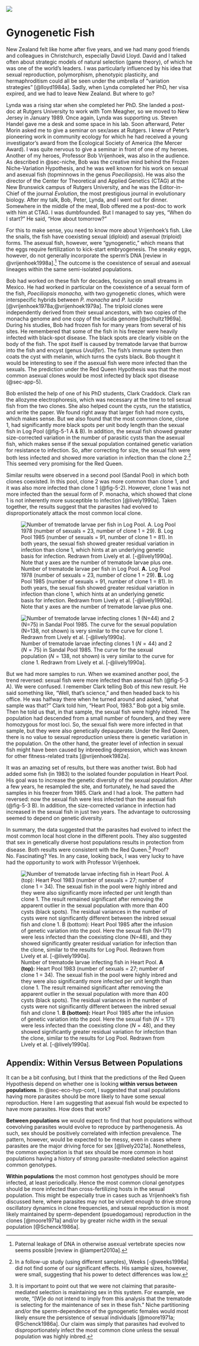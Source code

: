 ![](images/fig5-1.jpeg){fig-align="center" fig-alt="Illustration of two fish, one healthy and one with black-spot disease"}

# Gynogenetic Fish {#sec-gyno}

New Zealand felt like home after five years, and we had many good friends and colleagues in Christchurch, especially David Lloyd. David and I talked often about strategic models of natural selection (game theory), of which he was one of the world's leaders. I was particularly influenced by his idea that sexual reproduction, polymorphism, phenotypic plasticity, and hermaphroditism could all be seen under the umbrella of "variation strategies" [@lloyd1984a]. Sadly, when Lynda completed her PhD, her visa expired, and we had to leave New Zealand. But where to go? 

Lynda was a rising star when she completed her PhD. She landed a post-doc at Rutgers University to work with Tom Meagher, so we moved to New Jersey in January 1989. Once again, Lynda was supporting us. Steven Handel gave me a desk and some space in his lab. Soon afterward, Peter Morin asked me to give a seminar on sex/asex at Rutgers. I knew of Peter's pioneering work in community ecology for which he had received a young investigator's award from the Ecological Society of America (the Mercer Award). I was quite nervous to give a seminar in front of one of my heroes. Another of my heroes, Professor Bob Vrijenhoek, was also in the audience. As described in @sec-niche, Bob was the creative mind behind the Frozen Niche-Variation Hypothesis, and he was well known for his work on sexual and asexual fish (topminnows in the genus *Poeciliopsis*). He was also the director of the Center for Theoretical and Applied Genetics (CTAG) at the New Brunswick campus of Rutgers University, and he was the Editor-in-Chief of the journal *Evolution*, the most prestigious journal in evolutionary biology. After my talk, Bob, Peter, Lynda, and I went out for dinner. Somewhere in the middle of the meal, Bob offered me a post-doc to work with him at CTAG. I was dumbfounded. But I managed to say yes, "When do I start?" He said, "How about tomorrow?" 

For this to make sense, you need to know more about Vrijenhoek's fish. Like the snails, the fish have coexisting sexual (diploid) and asexual (triploid) forms. The asexual fish, however, were "gynogenetic," which means that the eggs require fertilization to kick-start embryogenesis. The sneaky eggs, however, do not generally incorporate the sperm's DNA [review in @vrijenhoek1998a].^[Paternal leakage of DNA in otherwise asexual vertebrate species now seems possible [review in @lampert2010a].] The outcome is the coexistence of sexual and asexual lineages within the same semi-isolated populations. 

Bob had worked on these fish for decades, focusing on small streams in Mexico. He had worked in particular on the coexistence of a sexual form of the fish, *Poeciliopsis monacha*, with two gynogenetic clones, which were interspecific hybrids between *P. monacha* and *P. lucida* [@vrijenhoek1978a;@vrijenhoek1979a]. The triploid clones were independently derived from their sexual ancestors, with two copies of the monacha genome and one copy of the lucida genome [@schultz1969a]. During his studies, Bob had frozen fish for many years from several of his sites. He remembered that some of the fish in his freezer were heavily infected with black-spot disease. The black spots are clearly visible on the body of the fish. The spot itself is caused by trematode larvae that burrow into the fish and encyst (genus *Uvulifer*). The fish's immune system then coats the cyst with melanin, which turns the cysts black. Bob thought it would be interesting to see if the asexual fish were more infected than the sexuals. The prediction under the Red Queen Hypothesis was that the most common asexual clones would be most infected by black spot disease (@sec-app-5).

Bob enlisted the help of one of his PhD students, Clark Craddock. Clark ran the allozyme electrophoresis, which was necessary at the time to tell sexual fish from the two clones. She also helped count the cysts, run the statistics, and write the paper. We found right away that larger fish had more cysts, which makes sense. But we also found that the most common clone, clone 1, had significantly more black spots per unit body length than the sexual fish in Log Pool (@fig-5-1 A & B). In addition, the sexual fish showed greater size-corrected variation in the number of parasitic cysts than the asexual fish, which makes sense if the sexual population contained genetic variation for resistance to infection. So, after correcting for size, the sexual fish were both less infected and showed more variation in infection than the clone 2.^[In a follow-up study (using different samples), Weeks [-@weeks1996a] did not find some of our significant effects. His sample sizes, however, were small, suggesting that his power to detect differences was low.] This seemed very promising for the Red Queen. 

Similar results were observed in a second pool (Sandal Pool) in which both clones coexisted. In this pool, clone 2 was more common than clone 1, and it was also more infected than clone 1 (@fig-5-2). However, clone 1 was not more infected than the sexual form of P. monacha, which showed that clone 1 is not inherently more susceptible to infection [@lively1990a]. Taken together, the results suggest that the parasites had evolved to disproportionately attack the most common local clone. 

![Number of trematode larvae per fish in Log Pool. **A.** Log Pool 1978 (number of sexuals = 23, number of clone 1 = 29). **B.** Log Pool 1985 (number of sexuals = 91, number of clone 1 = 81). In both years, the sexual fish showed greater residual variation in infection than clone 1, which hints at an underlying genetic basis for infection. Redrawn from Lively et al. [-@lively1990a]. Note that y axes are the number of trematode larvae plus one.](images/fig5-2.png){#fig-5-1 fig-alt="" fig-scap="Number of trematode larvae per fish in Log Pool"}

![Number of trematode larvae infecting clones 1 ($N=44$) and 2 ($N=75$) in Sandal Pool 1985. The curve for the sexual population ($N=138$, not shown) is very similar to the curve for clone 1. Redrawn from Lively et al. [-@lively1990a].](images/fig5-3.png){#fig-5-2 fig-alt="" fig-scap="Number of trematode larvae infecting clones 1 and 2 in Sandal Pool 1985"}

But we had more samples to run. When we examined another pool, the trend reversed: sexual fish were more infected than asexual fish (@fig-5-3 A). We were confused. I remember Clark telling Bob of this new result. He said something like, "Well, that's science," and then headed back to his office. He was halfway there when he turned around and asked, "what sample was that?" Clark told him, "Heart Pool, 1983." Bob got a big smile. Then he told us that, in that sample, the sexual fish were highly inbred. The population had descended from a small number of founders, and they were homozygous for most loci. So, the sexual fish were more infected in that sample, but they were also genetically depauperate. Under the Red Queen, there is no value to sexual reproduction unless there is genetic variation in the population. On the other hand, the greater level of infection in sexual fish might have been caused by inbreeding depression, which was known for other fitness-related traits [@vrijenhoek1982a]. 

It was an amazing set of results, but there was another twist. Bob had added some fish (in 1983) to the isolated founder population in Heart Pool. His goal was to increase the genetic diversity of the sexual population. After a few years, he resampled the site, and fortunately, he had saved the samples in his freezer from 1985. Clark and I had a look. The pattern had reversed: now the sexual fish were less infected than the asexual fish (@fig-5-3 B). In addition, the size-corrected variance in infection had increased in the sexual fish in just two years. The advantage to outcrossing seemed to depend on genetic diversity. 

In summary, the data suggested that the parasites had evolved to infect the most common local host clone in the different pools. They also suggested that sex in genetically diverse host populations results in protection from disease. Both results were consistent with the Red Queen.^[It is important to point out that we were not claiming that parasite-mediated selection is maintaining sex in this system. For example, we wrote, "[W]e do not intend to imply from this analysis that the trematode is selecting for the maintenance of sex in these fish." Niche partitioning and/or the sperm-dependence of the gynogenetic females would most likely ensure the persistence of sexual individuals [@moore1971a; @Schenck1986a]. Our claim was simply that parasites had evolved to disproportionately infect the most common clone unless the sexual population was highly inbred.] Proof? No. Fascinating? Yes. In any case, looking back, I was very lucky to have had the opportunity to work with Professor Vrijenhoek. 

![Number of trematode larvae infecting fish in Heart Pool. **A (top):** Heart Pool 1983 (number of sexuals = 27; number of clone 1 = 34). The sexual fish in the pool were highly inbred and they were also significantly more infected per unit length than clone 1. The result remained significant after removing the apparent outlier in the sexual population with more than 400 cysts (black spots). The residual variances in the number of cysts were not significantly different between the inbred sexual fish and clone 1. **B (bottom):** Heart Pool 1985 after the infusion of genetic variation into the pool. Here the sexual fish ($N=171$) were less infected than the coexisting clone ($N=48$), and they showed significantly greater residual variation for infection than the clone, similar to the results for Log Pool. Redrawn from Lively et al. [-@lively1990a].](images/fig5-4.png){#fig-5-3 fig-alt="" fig-scap="Number of trematode larvae infecting fish in Heart Pool"}

## Appendix: Within Versus Between Populations {#sec-app-5}

It can be a bit confusing, but I think that the predictions of the Red Queen Hypothesis depend on whether one is looking **within versus between populations**. In @sec-eco-hyp-cont, I suggested that snail populations having more parasites should be more likely to have some sexual reproduction. Here I am suggesting that asexual fish would be expected to have more parasites. How does that work?

**Between populations** we would expect to find that host populations without coevolving parasites would evolve to reproduce by parthenogenesis. As such, sex should be positively correlated with infection prevalence. The pattern, however, would be expected to be messy, even in cases where parasites are the major driving force for sex [@lively2021a]. Nonetheless, the common expectation is that sex should be more common in host populations having a history of strong parasite-mediated selection against common genotypes.

**Within populations** the most common host genotypes should be more infected, at least periodically. Hence the most common clonal genotypes should be more infected than cross-fertilizing hosts in the sexual population. This might be especially true in cases such as Vrijenhoek's fish discussed here, where parasites may not be virulent enough to drive strong oscillatory dynamics in clone frequencies, and sexual reproduction is most likely maintained by sperm-dependent (psuedogamous) reproduction in the clones [@moore1971a] and/or by greater niche width in the sexual population [@Schenck1986a].